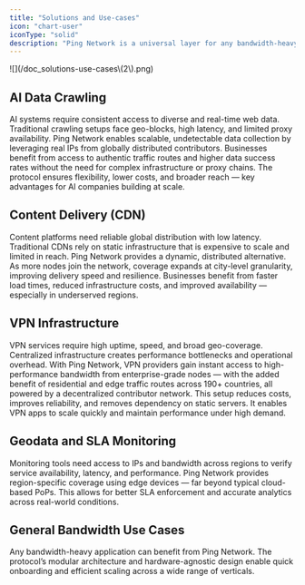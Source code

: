 ```yaml
---
title: "Solutions and Use-cases"
icon: "chart-user"
iconType: "solid"
description: "Ping Network is a universal layer for any bandwidth-heavy application"
---
```


<Frame>
  ![](/doc_solutions-use-cases\(2\).png)
</Frame>

## **AI Data Crawling**

AI systems require consistent access to diverse and real-time web data. Traditional crawling setups face geo-blocks, high latency, and limited proxy availability. Ping Network enables scalable, undetectable data collection by leveraging real IPs from globally distributed contributors. Businesses benefit from access to authentic traffic routes and higher data success rates without the need for complex infrastructure or proxy chains. The protocol ensures flexibility, lower costs, and broader reach — key advantages for AI companies building at scale.

## **Content Delivery (CDN)**

Content platforms need reliable global distribution with low latency. Traditional CDNs rely on static infrastructure that is expensive to scale and limited in reach. Ping Network provides a dynamic, distributed alternative. As more nodes join the network, coverage expands at city-level granularity, improving delivery speed and resilience. Businesses benefit from faster load times, reduced infrastructure costs, and improved availability — especially in underserved regions.

## **VPN Infrastructure**

VPN services require high uptime, speed, and broad geo-coverage. Centralized infrastructure creates performance bottlenecks and operational overhead. With Ping Network, VPN providers gain instant access to high-performance bandwidth from enterprise-grade nodes — with the added benefit of residential and edge traffic routes across 190\+ countries, all powered by a decentralized contributor network. This setup reduces costs, improves reliability, and removes dependency on static servers. It enables VPN apps to scale quickly and maintain performance under high demand.

## **Geodata and SLA Monitoring**

Monitoring tools need access to IPs and bandwidth across regions to verify service availability, latency, and performance. Ping Network provides region-specific coverage using edge devices — far beyond typical cloud-based PoPs. This allows for better SLA enforcement and accurate analytics across real-world conditions.

## **General Bandwidth Use Cases**

Any bandwidth-heavy application can benefit from Ping Network. The protocol’s modular architecture and hardware-agnostic design enable quick onboarding and efficient scaling across a wide range of verticals.